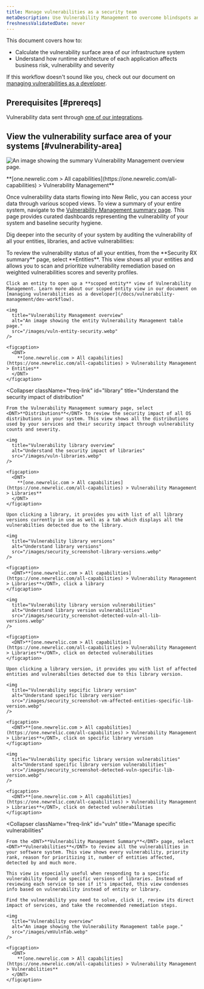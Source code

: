 ```yaml
---
title: Manage vulnerabilities as a security team
metaDescription: Use Vulnerability Management to overcome blindspots and assign remediation to developers as a security team.
freshnessValidatedDate: never
---
```


This document covers how to:

* Calculate the vulnerability surface area of our infrastructure system
* Understand how runtime architecture of each application affects business risk, vulnerability and severity

If this workflow doesn't sound like you, check out our document on [managing vulnerabilities as a developer](/docs/vulnerability-management/dev-workflow).

## Prerequisites [#prereqs]

Vulnerability data sent through [one of our integrations](/docs/vulnerability-management/integrations/overview).

## View the vulnerability surface area of your systems [#vulnerability-area]

<img
  title="Vulnerability Management overview"
  alt="An image showing the summary Vulnerability Management overview page."
  src="/images/security_screenshot-full_security-overview.webp"
/>

<figcaption>
  <DNT>
    **[one.newrelic.com > All capabilities](https://one.newrelic.com/all-capabilities) > Vulnerability Management**
  </DNT>
</figcaption>

Once vulnerability data starts flowing into New Relic, you can access your data through various scoped views. To view a summary of your entire system, navigate to the [Vulnerability Management summary page](https://one.newrelic.com/vulnerability-management). This page provides curated dashboards representing the vulnerability of your system and baseline security hygiene.

Dig deeper into the security of your system by auditing the vulnerability of all your entities, libraries, and active vulnerabilities:

<CollapserGroup>
  <Collapser
    className="freq-link"
    id="entity"
    title="Manage vulnerabilities for all your entities"
  >
    To review the vulnerability status of all your entities, from the **Security RX summary** page, select <DNT>**Entities**</DNT>. This view shows all your entities and allows you to scan and prioritize vulnerability remediation based on weighted vulnerabilities scores and severity profiles.

    Click an entity to open up a **scoped entity** view of Vulnerability Management. Learn more about our scoped entity view in our document on [managing vulnerabilities as a developer](/docs/vulnerability-management/dev-workflow).

    <img
      title="Vulnerability Management overview"
      alt="An image showing the entity Vulnerability Management table page."
      src="/images/vuln-entity-security.webp"
    />

    <figcaption>
      <DNT>
        **[one.newrelic.com > All capabilities](https://one.newrelic.com/all-capabilities) > Vulnerability Management > Entities**
      </DNT>
    </figcaption>
  </Collapser>

  <Collapser
    className="freq-link"
    id="library"
    title="Understand the security impact of distribution"
  >
    From the Vulnerability Management summary page, select <DNT>**Distributions**</DNT> to review the security impact of all OS distributions in your system. This view shows all the distributions used by your services and their security impact through vulnerability counts and severity.

    <img
      title="Vulnerability library overview"
      alt="Understand the security impact of libraries"
      src="/images/vuln-libraries.webp"
    />

    <figcaption>
      <DNT>
        **[one.newrelic.com > All capabilities](https://one.newrelic.com/all-capabilities) > Vulnerability Management > Libraries**
      </DNT>
    </figcaption>

    Upon clicking a library, it provides you with list of all library versions currently in use as well as a tab which displays all the vulnerabilties detected due to the library.

    <img
      title="Vulnerability library versions"
      alt="Understand library versions"
      src="/images/security_screenshot-library-versions.webp"
    />

    <figcaption>
      <DNT>**[one.newrelic.com > All capabilities](https://one.newrelic.com/all-capabilities) > Vulnerability Management > Libraries**</DNT>, click a library
    </figcaption>

    <img
      title="Vulnerability library version vulnerabilities"
      alt="Understand library version vulnerabilities"
      src="/images/security_screenshot-detected-vuln-all-lib-versions.webp"
    />

    <figcaption>
      <DNT>**[one.newrelic.com > All capabilities](https://one.newrelic.com/all-capabilities) > Vulnerability Management > Libraries**</DNT>, click on detected vulnerabilities
    </figcaption>

    Upon clicking a library version, it provides you with list of affected entities and vulnerabilties detected due to this library version.
  
    <img
      title="Vulnerability sepcific library version"
      alt="Understand specific library version"
      src="/images/security_screenshot-vm-affected-entities-specific-lib-version.webp"
    />

    <figcaption>
      <DNT>**[one.newrelic.com > All capabilities](https://one.newrelic.com/all-capabilities) > Vulnerability Management > Libraries**</DNT>, click on specific library version
    </figcaption>

    <img
      title="Vulnerability specific library version vulnerabilities"
      alt="Understand specific library version vulnerabilities"
      src="/images/security_screenshot-detected-vuln-specific-lib-version.webp"
    />

    <figcaption>
      <DNT>**[one.newrelic.com > All capabilities](https://one.newrelic.com/all-capabilities) > Vulnerability Management > Libraries**</DNT>, click on detected vulnerabilities
    </figcaption>

  </Collapser>

  <Collapser
    className="freq-link"
    id="vuln"
    title="Manage specific vulnerabilities"
  >
    From the <DNT>**Vulnerability Management Summary**</DNT> page, select <DNT>**Vulnerabilities**</DNT> to review all the vulnerabilities in your software system. This view shows every vulnerability, priority rank, reason for prioritizing it, number of entities affected, detected by and much more.

    This view is especially useful when responding to a specific vulnerability found in specific versions of libraries. Instead of reviewing each service to see if it's impacted, this view condenses info based on vulnerability instead of entity or library.

    Find the vulnerability you need to solve, click it, review its direct impact of services, and take the recommended remediation steps.

    <img
      title="Vulnerability overview"
      alt="An image showing the Vulnerability Management table page."
      src="/images/vmVulnTab.webp"
    />

    <figcaption>
      <DNT>
        **[one.newrelic.com > All capabilities](https://one.newrelic.com/all-capabilities) > Vulnerability Management > Vulnerabilities**
      </DNT>
    </figcaption>
  </Collapser>
</CollapserGroup>

